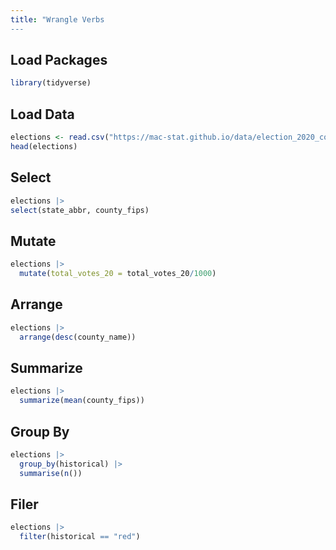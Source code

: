 ```yaml
---
title: "Wrangle Verbs
---
```


## Load Packages
```r
library(tidyverse)
```

## Load Data
```r
elections <- read.csv("https://mac-stat.github.io/data/election_2020_county.csv")
head(elections)
```



## Select
```r
elections |> 
select(state_abbr, county_fips)
```


## Mutate
```r
elections |> 
  mutate(total_votes_20 = total_votes_20/1000)
```


## Arrange
```r
elections |> 
  arrange(desc(county_name))
```

## Summarize
```r
elections |> 
  summarize(mean(county_fips))
```

## Group By
```r
elections |> 
  group_by(historical) |> 
  summarise(n())
```


## Filer
```r
elections |> 
  filter(historical == "red")
```















